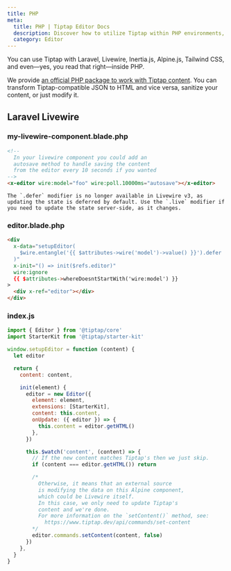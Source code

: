 ```yaml
---
title: PHP
meta:
  title: PHP | Tiptap Editor Docs
  description: Discover how to utilize Tiptap within PHP environments, including Laravel and Livewire. Access the guide in our docs!
  category: Editor
---
```



You can use Tiptap with Laravel, Livewire, Inertia.js, Alpine.js, Tailwind CSS, and even—yes, you read that right—inside PHP.

We provide [an official PHP package to work with Tiptap content](/editor/api/utilities/tiptap-for-php). You can transform Tiptap-compatible JSON to HTML and vice versa, sanitize your content, or just modify it.

## Laravel Livewire

### my-livewire-component.blade.php

```html
<!--
  In your livewire component you could add an
  autosave method to handle saving the content
  from the editor every 10 seconds if you wanted
-->
<x-editor wire:model="foo" wire:poll.10000ms="autosave"></x-editor>
```

<Callout variant="default" title="Hint">

    The `.defer` modifier is no longer available in Livewire v3, as updating the state is deferred by default. Use the `.live` modifier if you need to update the state server-side, as it changes.

</Callout>

### editor.blade.php

```html
<div
  x-data="setupEditor(
    $wire.entangle('{{ $attributes->wire('model')->value() }}').defer
  )"
  x-init="() => init($refs.editor)"
  wire:ignore
  {{ $attributes->whereDoesntStartWith('wire:model') }}
>
  <div x-ref="editor"></div>
</div>
```

### index.js

```js
import { Editor } from '@tiptap/core'
import StarterKit from '@tiptap/starter-kit'

window.setupEditor = function (content) {
  let editor

  return {
    content: content,

    init(element) {
      editor = new Editor({
        element: element,
        extensions: [StarterKit],
        content: this.content,
        onUpdate: ({ editor }) => {
          this.content = editor.getHTML()
        },
      })

      this.$watch('content', (content) => {
        // If the new content matches Tiptap's then we just skip.
        if (content === editor.getHTML()) return

        /*
          Otherwise, it means that an external source
          is modifying the data on this Alpine component,
          which could be Livewire itself.
          In this case, we only need to update Tiptap's
          content and we're done.
          For more information on the `setContent()` method, see:
            https://www.tiptap.dev/api/commands/set-content
        */
        editor.commands.setContent(content, false)
      })
    },
  }
}
```
